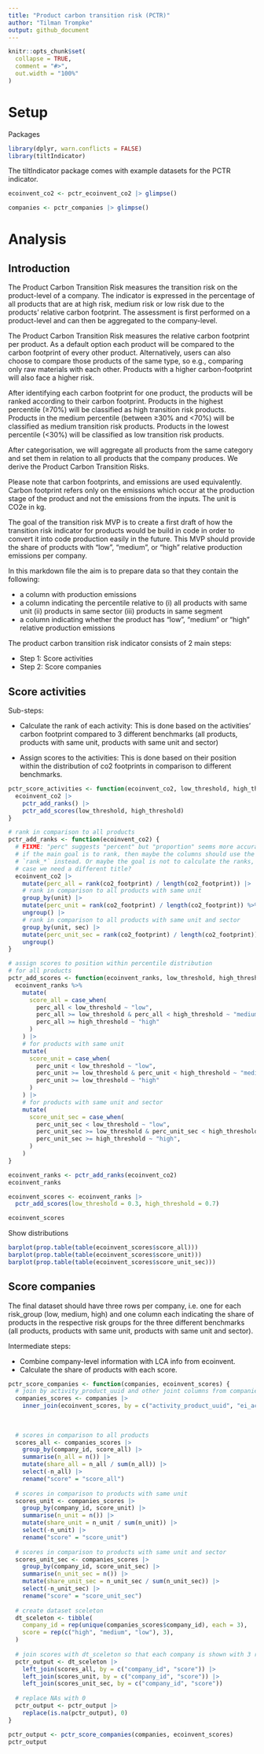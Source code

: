 ```yaml
---
title: "Product carbon transition risk (PCTR)"
author: "Tilman Trompke"
output: github_document
---
```


```r
knitr::opts_chunk$set(
  collapse = TRUE,
  comment = "#>",
  out.width = "100%"
)
```

# Setup

Packages

```r
library(dplyr, warn.conflicts = FALSE)
library(tiltIndicator)
```

The tiltIndicator package comes with example datasets for the PCTR indicator.

```r
ecoinvent_co2 <- pctr_ecoinvent_co2 |> glimpse()

companies <- pctr_companies |> glimpse()
```

#  Analysis

## Introduction

The Product Carbon Transition Risk measures the transition risk on the product-level of a company. The indicator is expressed in the percentage of all products that are at high risk, medium risk or low risk due to the products’ relative carbon footprint. The assessment is first performed on a product-level and can then be aggregated to the company-level.

The Product Carbon Transition Risk measures the relative carbon footprint per product. As a default option each product will be compared to the carbon footprint of every other product. Alternatively, users can also choose to compare those products of the same type, so e.g., comparing only raw materials with each other. Products with a higher carbon-footprint will also face a higher risk.

After identifying each carbon footprint for one product, the products will be ranked according to their carbon footprint. Products in the highest percentile (≥70%) will be classified as high transition risk products. Products in the medium percentile (between ≥30% and <70%) will be classified as medium transition risk products. Products in the lowest percentile (<30%) will be classified as low transition risk products.

After categorisation, we will aggregate all products from the same category and set them in relation to all products that the company produces. We derive the Product Carbon Transition Risks.

Please note that carbon footprints, and emissions are used equivalently. Carbon footprint refers only on the emissions which occur at the production stage of the product and not the emissions from the inputs. The unit is CO2e in kg.

The goal of the transition risk MVP is to create a first draft of how the transition risk indicator for products would be build in code in order to convert it into code production easily in the future. This MVP should provide the share of products with "low", "medium", or "high" relative production emissions per company.

In this markdown file the aim is to prepare data so that they contain the following:

- a column with production emissions
- a column indicating the percentile relative to (i) all products with same unit (ii) products in same sector (iii) products in same segment
- a column indicating whether the product has "low", "medium" or "high" relative production emissions

The product carbon transition risk indicator consists of 2 main steps:

- Step 1: Score activities
- Step 2: Score companies

## Score activities

Sub-steps:

* Calculate the rank of each activity: This is done based on the activities'
carbon footprint compared to 3 different benchmarks (all products, products with
same unit, products with same unit and sector)

* Assign scores to the activities: This is done based on their position within the
distribution of co2 footprints in comparison to different benchmarks.

```r
pctr_score_activities <- function(ecoinvent_co2, low_threshold, high_threshold){
  ecoinvent_co2 |> 
    pctr_add_ranks() |> 
    pctr_add_scores(low_threshold, high_threshold)
}

# rank in comparison to all products
pctr_add_ranks <- function(ecoinvent_co2) {
  # FIXME: "perc" suggests "percent" but "proportion" seems more accurate. Also
  # if the main goal is to rank, then maybe the columns should use the prefix
  # `rank_*` instead. Or maybe the goal is not to calculate the ranks, in which
  # case we need a different title?
  ecoinvent_co2 |>
    mutate(perc_all = rank(co2_footprint) / length(co2_footprint)) |> 
    # rank in comparison to all products with same unit
    group_by(unit) |>
    mutate(perc_unit = rank(co2_footprint) / length(co2_footprint)) %>%
    ungroup() |> 
    # rank in comparison to all products with same unit and sector
    group_by(unit, sec) |>
    mutate(perc_unit_sec = rank(co2_footprint) / length(co2_footprint)) %>%
    ungroup()
}

# assign scores to position within percentile distribution
# for all products
pctr_add_scores <- function(ecoinvent_ranks, low_threshold, high_threshold) {
  ecoinvent_ranks %>%
    mutate(
      score_all = case_when(
        perc_all < low_threshold ~ "low",
        perc_all >= low_threshold & perc_all < high_threshold ~ "medium",
        perc_all >= high_threshold ~ "high"
      )
    ) |> 
    # for products with same unit
    mutate(
      score_unit = case_when(
        perc_unit < low_threshold ~ "low",
        perc_unit >= low_threshold & perc_unit < high_threshold ~ "medium",
        perc_unit >= low_threshold ~ "high"
      )
    ) |> 
    # for products with same unit and sector
    mutate(
      score_unit_sec = case_when(
        perc_unit_sec < low_threshold ~ "low",
        perc_unit_sec >= low_threshold & perc_unit_sec < high_threshold ~ "medium",
        perc_unit_sec >= high_threshold ~ "high",
      )
    )
}
```

```r
ecoinvent_ranks <- pctr_add_ranks(ecoinvent_co2)
ecoinvent_ranks

ecoinvent_scores <- ecoinvent_ranks |> 
  pctr_add_scores(low_threshold = 0.3, high_threshold = 0.7)

ecoinvent_scores
```

Show distributions

```r
barplot(prop.table(table(ecoinvent_scores$score_all)))
barplot(prop.table(table(ecoinvent_scores$score_unit)))
barplot(prop.table(table(ecoinvent_scores$score_unit_sec)))
```

## Score companies

The final dataset should have three rows per company, i.e. one for each
risk_group (low, medium, high) and one column each indicating the share of
products in the respective risk groups for the three different benchmarks (all
products, products with same unit, products with same unit and sector).

Intermediate steps:

* Combine company-level information with LCA info from ecoinvent.
* Calculate the share of products with each score.

```r
pctr_score_companies <- function(companies, ecoinvent_scores) {
  # join by activity_product_uuid and other joint columns from companies with ecoinvent_scores
  companies_scores <- companies |>
    inner_join(ecoinvent_scores, by = c("activity_product_uuid", "ei_activity", "unit"))
  
  
  
  # scores in comparison to all products
  scores_all <- companies_scores |>
    group_by(company_id, score_all) |>
    summarise(n_all = n()) |>
    mutate(share_all = n_all / sum(n_all)) |>
    select(-n_all) |>
    rename("score" = "score_all")
  
  # scores in comparison to products with same unit
  scores_unit <- companies_scores |>
    group_by(company_id, score_unit) |>
    summarise(n_unit = n()) |>
    mutate(share_unit = n_unit / sum(n_unit)) |>
    select(-n_unit) |>
    rename("score" = "score_unit")
  
  # scores in comparison to products with same unit and sector
  scores_unit_sec <- companies_scores |>
    group_by(company_id, score_unit_sec) |>
    summarise(n_unit_sec = n()) |>
    mutate(share_unit_sec = n_unit_sec / sum(n_unit_sec)) |>
    select(-n_unit_sec) |>
    rename("score" = "score_unit_sec")
  
  # create dataset sceleton
  dt_sceleton <- tibble(
    company_id = rep(unique(companies_scores$company_id), each = 3),
    score = rep(c("high", "medium", "low"), 3),
  )
  
  # join scores with dt_sceleton so that each company is shown with 3 rows for low, medium, and high, even if the share is 0.
  pctr_output <- dt_sceleton |>
    left_join(scores_all, by = c("company_id", "score")) |>
    left_join(scores_unit, by = c("company_id", "score")) |>
    left_join(scores_unit_sec, by = c("company_id", "score"))
  
  # replace NAs with 0
  pctr_output <- pctr_output |>
    replace(is.na(pctr_output), 0)
}

pctr_output <- pctr_score_companies(companies, ecoinvent_scores)
pctr_output
```
